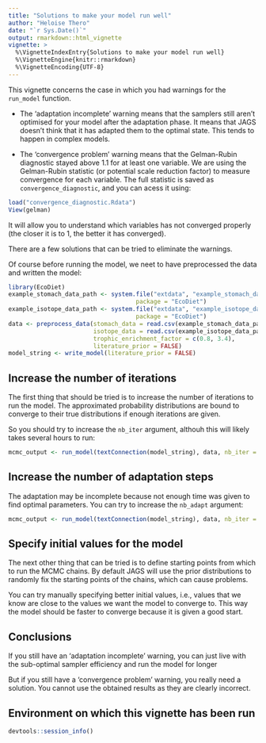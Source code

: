 ```yaml
---
title: "Solutions to make your model run well"
author: "Heloise Thero"
date: "`r Sys.Date()`"
output: rmarkdown::html_vignette
vignette: >
  %\VignetteIndexEntry{Solutions to make your model run well}
  %\VignetteEngine{knitr::rmarkdown}
  %\VignetteEncoding{UTF-8}
---
```


This vignette concerns the case in which you had warnings for the `run_model` function.

* The 'adaptation incomplete' warning means that the samplers still aren't optimised for your model after the adaptation phase. It means that JAGS doesn't think that it has adapted them to the optimal state. This tends to happen in complex models.

* The 'convergence problem' warning means that the Gelman-Rubin diagnostic stayed above 1.1 for at least one variable. We are using the Gelman-Rubin statistic (or potential scale reduction factor) to measure convergence for each variable. The full statistic is saved as `convergence_diagnostic`, and you can acess it using:
```r
load("convergence_diagnostic.Rdata")
View(gelman)
```
It will allow you to understand which variables has not converged properly (the closer it is to 1, the better it has converged).

There are a few solutions that can be tried to eliminate the warnings.

Of course before running the model, we neet to have preprocessed the data and written the model:

```r
library(EcoDiet)
example_stomach_data_path <- system.file("extdata", "example_stomach_data.csv",
                                    package = "EcoDiet")
example_isotope_data_path <- system.file("extdata", "example_isotope_data.csv",
                                    package = "EcoDiet")
data <- preprocess_data(stomach_data = read.csv(example_stomach_data_path), 
                        isotope_data = read.csv(example_isotope_data_path),
                        trophic_enrichment_factor = c(0.8, 3.4),
                        literature_prior = FALSE)
model_string <- write_model(literature_prior = FALSE)
```

## Increase the number of iterations

The first thing that should be tried is to increase the number of iterations to run the model. The approximated probability distributions are bound to converge to their true distributions if enough iterations are given. 

So you should try to increase the `nb_iter` argument, althouh this will likely takes several hours to run:
```r
mcmc_output <- run_model(textConnection(model_string), data, nb_iter = 1e+08)
```

## Increase the number of adaptation steps

The adaptation may be incomplete because not enough time was given to find optimal parameters. You can try to increase the `nb_adapt` argument:

```r
mcmc_output <- run_model(textConnection(model_string), data, nb_iter = 1e+06, nb_adapt = 1e+04)
```

## Specify initial values for the model

The next other thing that can be tried is to define starting points from which to run the MCMC chains. By default JAGS will use the prior distributions to randomly fix the starting points of the chains, which can cause problems. 

You can try manually specifying better initial values, i.e., values that we know are close to the values we want the model to converge to. This way the model should be faster to converge because it is given a good start.

## Conclusions

If you still have an 'adaptation incomplete' warning, you can just live with the sub-optimal sampler efficiency and run the model for longer

But if you still have a 'convergence problem' warning, you really need a solution. You cannot use the obtained results as they are clearly incorrect.

## Environment on which this vignette has been run

```r
devtools::session_info()
```
